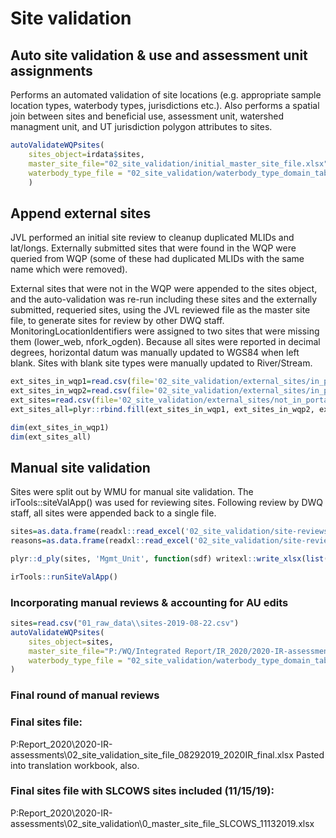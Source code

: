 # Site validation

## Auto site validation & use and assessment unit assignments
Performs an automated validation of site locations (e.g. appropriate sample location types, waterbody types, jurisdictions etc.). 
Also performs a spatial join between sites and beneficial use, assessment unit,  watershed managment unit, and UT jurisdiction polygon attributes to sites.
```r
autoValidateWQPsites(
	sites_object=irdata$sites,
	master_site_file="02_site_validation/initial_master_site_file.xlsx",
	waterbody_type_file = "02_site_validation/waterbody_type_domain_table.csv",
	)
```

## Append external sites
JVL performed an initial site review to cleanup duplicated MLIDs and lat/longs.
Externally submitted sites that were found in the WQP were queried from WQP (some of these had duplicated MLIDs with the same name which were removed).

External sites that were not in the WQP were appended to the sites object, and the auto-validation was re-run including these sites and the externally submitted, requeried sites, using the JVL reviewed file as the master site file, to generate sites for review by other DWQ staff.
MonitoringLocationIdentifiers were assigned to two sites that were missing them (lower_web, nfork_ogden). 
Because all sites were reported in decimal degrees, horizontal datum was manually updated to WGS84 when left blank. 
Sites with blank site types were manually updated to River/Stream.


```r
ext_sites_in_wqp1=read.csv(file='02_site_validation/external_sites/in_portal_external assessments mlids file 1.csv')
ext_sites_in_wqp2=read.csv(file='02_site_validation/external_sites/in_portal_external assessments mlids file 2.csv')
ext_sites=read.csv(file='02_site_validation/external_sites/not_in_portal_external assessments mlids file 1.csv')
ext_sites_all=plyr::rbind.fill(ext_sites_in_wqp1, ext_sites_in_wqp2, ext_sites)

dim(ext_sites_in_wqp1)
dim(ext_sites_all)

```
## Manual site validation

Sites were split out by WMU for manual site validation. The irTools::siteValApp() was used for reviewing sites. Following review by DWQ staff, all sites were appended back to a single file.

```r

sites=as.data.frame(readxl::read_excel('02_site_validation/site-reviews-Jake-2019-08-02 2 ready for other reviews.xlsx', 'sites'))
reasons=as.data.frame(readxl::read_excel('02_site_validation/site-reviews-Jake-2019-08-02 2 ready for other reviews.xlsx', 'reasons'))

plyr::d_ply(sites, 'Mgmt_Unit', function(sdf) writexl::write_xlsx(list(sites=sdf, reasons=reasons), path=paste0('02_site_validation/manual_reviews/', sdf$Mgmt_Unit[1], ' sites.xlsx'), format_headers=F, col_names=T))

irTools::runSiteValApp()
```


### Incorporating manual reviews & accounting for AU edits
```r
sites=read.csv("01_raw_data\\sites-2019-08-22.csv")
autoValidateWQPsites(
	sites_object=sites,
	master_site_file="P:/WQ/Integrated Report/IR_2020/2020-IR-assessments/assessment/02_site_validation/master_site_file_08272019_norevsites.xlsx",
	waterbody_type_file = "02_site_validation/waterbody_type_domain_table.csv"
)
```

### Final round of manual reviews

### Final sites file:
P:\WQ\Integrated Report\IR_2020\2020-IR-assessments\assessment\02_site_validation\master_site_file_08292019_2020IR_final.xlsx
Pasted into translation workbook, also.

### Final sites file with SLCOWS sites included (11/15/19):

P:\WQ\Integrated Report\IR_2020\2020-IR-assessments\assessment\02_site_validation\0_master_site_file_SLCOWS_11132019.xlsx












